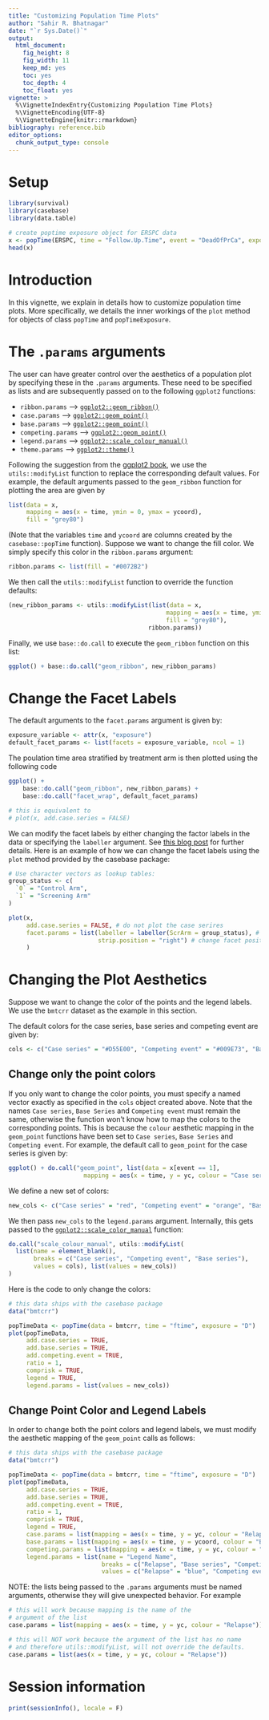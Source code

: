 ```yaml
---
title: "Customizing Population Time Plots"
author: "Sahir R. Bhatnagar"
date: "`r Sys.Date()`"
output:
  html_document:
    fig_height: 8
    fig_width: 11
    keep_md: yes
    toc: yes
    toc_depth: 4
    toc_float: yes
vignette: >
  %\VignetteIndexEntry{Customizing Population Time Plots}
  %\VignetteEncoding{UTF-8}
  %\VignetteEngine{knitr::rmarkdown}
bibliography: reference.bib
editor_options: 
  chunk_output_type: console
---
```



# Setup

```r
library(survival)
library(casebase)
library(data.table)

# create poptime exposure object for ERSPC data
x <- popTime(ERSPC, time = "Follow.Up.Time", event = "DeadOfPrCa", exposure = "ScrArm")
head(x)
```



# Introduction

In this vignette, we explain in details how to customize population time plots. More specifically, we details the inner workings of the `plot` method for objects of class `popTime` and `popTimeExposure`. 


# The `.params` arguments

The user can have greater control over the aesthetics of a population plot by specifying these in the `.params` arguments. These need to be specified as lists and are subsequently passed on to the following `ggplot2` functions:

- `ribbon.params` --> [`ggplot2::geom_ribbon()`](https://ggplot2.tidyverse.org/reference/geom_ribbon.html)
- `case.params` --> [`ggplot2::geom_point()`](https://ggplot2.tidyverse.org/reference/geom_point.html)
- `base.params` --> [`ggplot2::geom_point()`](https://ggplot2.tidyverse.org/reference/geom_point.html)
- `competing.params` --> [`ggplot2::geom_point()`](https://ggplot2.tidyverse.org/reference/geom_point.html)
- `legend.params` --> [`ggplot2::scale_colour_manual()`](https://ggplot2.tidyverse.org/reference/scale_manual.html)
- `theme.params` --> [`ggplot2::theme()`](https://ggplot2.tidyverse.org/reference/theme.html)

Following the suggestion from the [ggplot2 book](https://ggplot2-book.org/programming.html#multiple-components), we use the `utils::modifyList` function to replace the corresponding default values. For example, the default arguments passed to the `geom_ribbon` function for plotting the area are given by

```r
list(data = x,
     mapping = aes(x = time, ymin = 0, ymax = ycoord),
     fill = "grey80")
```

(Note that the variables `time` and `ycoord` are columns created by the `casebase::popTime` function). Suppose we want to change the fill color. We simply specify this color in the `ribbon.params` argument:

```r
ribbon.params <- list(fill = "#0072B2")
```

We then call the `utils::modifyList` function to override the function defaults:

```r
(new_ribbon_params <- utils::modifyList(list(data = x,
                                            mapping = aes(x = time, ymin = 0, ymax = ycoord),
                                            fill = "grey80"), 
                                       ribbon.params))
```


Finally, we use `base::do.call` to execute the `geom_ribbon` function on this list:

```r
ggplot() + base::do.call("geom_ribbon", new_ribbon_params)
```


# Change the Facet Labels

The default arguments to the `facet.params` argument is given by:

```r
exposure_variable <- attr(x, "exposure")
default_facet_params <- list(facets = exposure_variable, ncol = 1)
```

The poulation time area stratified by treatment arm is then plotted using the following code

```r
ggplot() + 
    base::do.call("geom_ribbon", new_ribbon_params) + 
    base::do.call("facet_wrap", default_facet_params) 

# this is equivalent to
# plot(x, add.case.series = FALSE)
```

We can modify the facet labels by either changing the factor labels in the data or specifying the `labeller` argument. See [this blog post](https://sahirbhatnagar.com/blog/2016/02/08/math-expressions-with-facets-in-ggplot2/) for further details. Here is an example of how we can change the facet labels using the `plot` method provided by the casebase package:

```r
# Use character vectors as lookup tables:
group_status <- c(
  `0` = "Control Arm",
  `1` = "Screening Arm"
)

plot(x, 
     add.case.series = FALSE, # do not plot the case serires
     facet.params = list(labeller = labeller(ScrArm = group_status), # change labels
                         strip.position = "right") # change facet position
     ) 
```



# Changing the Plot Aesthetics

Suppose we want to change the color of the points and the legend labels. We use the `bmtcrr` dataset as the example in this section. 

The default colors for the case series, base series and competing event are given by:

```r
cols <- c("Case series" = "#D55E00", "Competing event" = "#009E73", "Base series" = "#0072B2")
```


## Change only the point colors

If you only want to change the color points, you must specify a named vector exactly as specified in the `cols` object created above. Note that the names `Case series`, `Base Series` and `Competing event` must remain the same, otherwise the function won't know how to map the colors to the corresponding points. This is because the `colour` aesthetic mapping in the `geom_point` functions have been set to `Case series`, `Base Series` and `Competing event`. For example, the default call to `geom_point` for the case series is given by:

```r
ggplot() + do.call("geom_point", list(data = x[event == 1],
                     mapping = aes(x = time, y = yc, colour = "Case series")))
```


We define a new set of colors:

```r
new_cols <- c("Case series" = "red", "Competing event" = "orange", "Base series" = "blue")
```

We then pass `new_cols` to the `legend.params` argument. Internally, this gets passed to the [`ggplot2::scale_color_manual`](https://ggplot2.tidyverse.org/reference/scale_manual.html) function:

```r
do.call("scale_colour_manual", utils::modifyList(
  list(name = element_blank(),
       breaks = c("Case series", "Competing event", "Base series"),
       values = cols), list(values = new_cols))
)
```

Here is the code to only change the colors:

```r
# this data ships with the casebase package
data("bmtcrr")

popTimeData <- popTime(data = bmtcrr, time = "ftime", exposure = "D")
plot(popTimeData,
     add.case.series = TRUE, 
     add.base.series = TRUE,
     add.competing.event = TRUE,
     ratio = 1,
     comprisk = TRUE,
     legend = TRUE,
     legend.params = list(values = new_cols))
```



## Change Point Color and Legend Labels

In order to change both the point colors and legend labels, we must modify the aesthetic mapping of the `geom_point` calls as follows:

```r
# this data ships with the casebase package
data("bmtcrr")

popTimeData <- popTime(data = bmtcrr, time = "ftime", exposure = "D")
plot(popTimeData,
     add.case.series = TRUE, 
     add.base.series = TRUE,
     add.competing.event = TRUE,
     ratio = 1,
     comprisk = TRUE,
     legend = TRUE,
     case.params = list(mapping = aes(x = time, y = yc, colour = "Relapse")),
     base.params = list(mapping = aes(x = time, y = ycoord, colour = "Base series")),
     competing.params = list(mapping = aes(x = time, y = yc, colour = "Competing event")),
     legend.params = list(name = "Legend Name",
                          breaks = c("Relapse", "Base series", "Competing event"),
                          values = c("Relapse" = "blue", "Competing event" = "hotpink", "Base series" = "orange")))
```


NOTE: the lists being passed to the `.params` arguments must be named arguments, otherwise they will give unexpected behavior. For example

```r
# this will work because mapping is the name of the 
# argument of the list 
case.params = list(mapping = aes(x = time, y = yc, colour = "Relapse"))
```

```r
# this will NOT work because the argument of the list has no name
# and therefore utils::modifyList, will not override the defaults. 
case.params = list(aes(x = time, y = yc, colour = "Relapse"))
```




# Session information

```r
print(sessionInfo(), locale = F)
```

